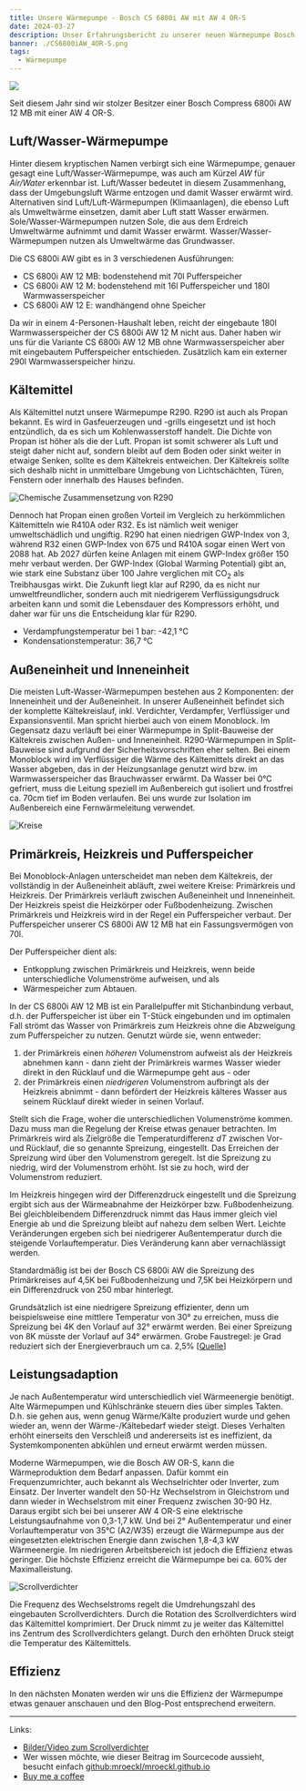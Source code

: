 ```yaml
---
title: Unsere Wärmepumpe - Bosch CS 6800i AW mit AW 4 OR-S
date: 2024-03-27
description: Unser Erfahrungsbericht zu unserer neuen Wärmepumpe Bosch CS 6800i AW mit AW 4 OR-S
banner: ./CS6800iAW_4OR-S.png
tags:
  - Wärmepumpe
---
```


![](./CS6800iAW_4OR-S.png)

Seit diesem Jahr sind wir stolzer Besitzer einer Bosch Compress 6800i AW 12 MB mit einer AW 4 OR-S.

## Luft/Wasser-Wärmepumpe

Hinter diesem kryptischen Namen verbirgt sich eine Wärmepumpe, genauer gesagt eine Luft/Wasser-Wärmepumpe, was auch am Kürzel *AW* für *Air/Water* erkennbar ist.
Luft/Wasser bedeutet in diesem Zusammenhang, dass der Umgebungsluft Wärme entzogen und damit Wasser erwärmt wird.
Alternativen sind Luft/Luft-Wärmepumpen (Klimaanlagen), die ebenso Luft als Umweltwärme einsetzen, damit aber Luft statt Wasser erwärmen.
Sole/Wasser-Wärmepumpen nutzen Sole, die aus dem Erdreich Umweltwärme aufnimmt und damit Wasser erwärmt.
Wasser/Wasser-Wärmepumpen nutzen als Umweltwärme das Grundwasser.

Die CS 6800i AW gibt es in 3 verschiedenen Ausführungen:

- CS 6800i AW 12 MB: bodenstehend mit 70l Pufferspeicher
- CS 6800i AW 12 M: bodenstehend mit 16l Pufferspeicher und 180l Warmwasserspeicher
- CS 6800i AW 12 E: wandhängend ohne Speicher

Da wir in einem 4-Personen-Haushalt leben, reicht der eingebaute 180l Warmwasserspeicher der CS 6800i AW 12 M nicht aus.
Daher haben wir uns für die Variante CS 6800i AW 12 MB ohne Warmwasserspeicher aber mit eingebautem Pufferspeicher entschieden.
Zusätzlich kam ein externer 290l Warmwasserspeicher hinzu.

## Kältemittel

Als Kältemittel nutzt unsere Wärmepumpe R290.
R290 ist auch als Propan bekannt.
Es wird in Gasfeuerzeugen und -grills eingesetzt und ist hoch entzündlich, da es sich um Kohlenwasserstoff handelt.
Die Dichte von Propan ist höher als die der Luft.
Propan ist somit schwerer als Luft und steigt daher nicht auf, sondern bleibt auf dem Boden oder sinkt weiter in etwaige Senken, sollte es dem Kältekreis entweichen.
Der Kältekreis sollte sich deshalb nicht in unmittelbare Umgebung von Lichtschächten, Türen, Fenstern oder innerhalb des Hauses befinden.

![Chemische Zusammensetzung von R290](./R290.png)

Dennoch hat Propan einen großen Vorteil im Vergleich zu herkömmlichen Kältemitteln wie R410A oder R32.
Es ist nämlich weit weniger umweltschädlich und ungiftig.
R290 hat einen niedrigen GWP-Index von 3, während R32 einen GWP-Index von 675 und R410A sogar einen Wert von 2088 hat.
Ab 2027 dürfen keine Anlagen mit einem GWP-Index größer 150 mehr verbaut werden.
Der GWP-Index (Global Warming Potential) gibt an, wie stark eine Substanz über 100 Jahre verglichen mit CO<sub>2</sub> als Treibhausgas wirkt.
Die Zukunft liegt klar auf R290, da es nicht nur umweltfreundlicher, sondern auch mit niedrigerem Verflüssigungsdruck arbeiten kann und somit die Lebensdauer des Kompressors erhöht, und daher war für uns die Entscheidung klar für R290.

- Verdampfungstemperatur bei 1 bar: -42,1 °C
- Kondensationstemperatur: 36,7 °C

## Außeneinheit und Inneneinheit

Die meisten Luft-Wasser-Wärmepumpen bestehen aus 2 Komponenten: der Inneneinheit und der Außeneinheit.
In unserer Außeneinheit befindet sich der komplette Kältekreislauf, inkl. Verdichter, Verdampfer, Verflüssiger und Expansionsventil.
Man spricht hierbei auch von einem Monoblock.
Im Gegensatz dazu verläuft bei einer Wärmepumpe in Split-Bauweise der Kältekreis zwischen Außen- und Inneneinheit.
R290-Wärmepumpen in Split-Bauweise sind aufgrund der Sicherheitsvorschriften eher selten.
Bei einem Monoblock wird im Verflüssiger die Wärme des Kältemittels direkt an das Wasser abgeben, das in der Heizungsanlage genutzt wird bzw. im Warmwasserspeicher das Brauchwasser erwärmt.
Da Wasser bei 0°C gefriert, muss die Leitung speziell im Außenbereich gut isoliert und frostfrei ca. 70cm tief im Boden verlaufen.
Bei uns wurde zur Isolation im Außenbereich eine Fernwärmeleitung verwendet.

![Kreise](./Kreise.png)

## Primärkreis, Heizkreis und Pufferspeicher

Bei Monoblock-Anlagen unterscheidet man neben dem Kältekreis, der vollständig in der Außeneinheit abläuft, zwei weitere Kreise: Primärkreis und Heizkreis.
Der Primärkreis verläuft zwischen Außeneinheit und Inneneinheit.
Der Heizkreis speist die Heizkörper oder Fußbodenheizung.
Zwischen Primärkreis und Heizkreis wird in der Regel ein Pufferspeicher verbaut.
Der Pufferspeicher unserer CS 6800i AW 12 MB hat ein Fassungsvermögen von 70l.

Der Pufferspeicher dient als:

- Entkopplung zwischen Primärkreis und Heizkreis, wenn beide unterschiedliche Volumenströme aufweisen, und als
- Wärmespeicher zum Abtauen.

In der CS 6800i AW 12 MB ist ein Parallelpuffer mit Stichanbindung verbaut, d.h. der Pufferspeicher ist über ein T-Stück eingebunden und im optimalen Fall strömt das Wasser von Primärkreis zum Heizkreis ohne die Abzweigung zum Pufferspeicher zu nutzen.
Genutzt würde sie, wenn entweder:

1. der Primärkreis einen _höheren_ Volumenstrom aufweist als der Heizkreis abnehmen kann - dann zieht der Primärkreis warmes Wasser wieder direkt in den Rücklauf und die Wärmepumpe geht aus - oder
2. der Primärkreis einen _niedrigeren_ Volumenstrom aufbringt als der Heizkreis abnimmt - dann befördert der Heizkreis kälteres Wasser aus seinem Rücklauf direkt wieder in seinen Vorlauf.

Stellt sich die Frage, woher die unterschiedlichen Volumenströme kommen.
Dazu muss man die Regelung der Kreise etwas genauer betrachten.
Im Primärkreis wird als Zielgröße die Temperaturdifferenz _dT_ zwischen Vor- und Rücklauf, die so genannte Spreizung, eingestellt.
Das Erreichen der Spreizung wird über den Volumenstrom geregelt.
Ist die Spreizung zu niedrig, wird der Volumenstrom erhöht.
Ist sie zu hoch, wird der Volumenstrom reduziert.

Im Heizkreis hingegen wird der Differenzdruck eingestellt und die Spreizung ergibt sich aus der Wärmeabnahme der Heizkörper bzw. Fußbodenheizung.
Bei gleichbleibendem Differenzdruck nimmt das Haus immer gleich viel Energie ab und die Spreizung bleibt auf nahezu dem selben Wert.
Leichte Veränderungen ergeben sich bei niedrigerer Außentemperatur durch die steigende Vorlauftemperatur.
Dies Veränderung kann aber vernachlässigt werden.

Standardmäßig ist bei der Bosch CS 6800i AW die Spreizung des Primärkreises auf 4,5K bei Fußbodenheizung und 7,5K bei Heizkörpern und ein Differenzdruck von 250 mbar hinterlegt.

Grundsätzlich ist eine niedrigere Spreizung effizienter, denn um beispielsweise eine mittlere Temperatur von 30° zu erreichen, muss die Spreizung bei 4K den Vorlauf auf 32° erwärmt werden.
Bei einer Spreizung von 8K müsste der Vorlauf auf 34° erwärmen.
Grobe Faustregel: je Grad reduziert sich der Energieverbrauch um ca. 2,5% [[Quelle](https://www.heizungsdiscount24.de/pdf/Junkers-Bosch-Compress-CS7000iAW-3-13-kW-Planungsunterlage.pdf)]

## Leistungsadaption

Je nach Außentemperatur wird unterschiedlich viel Wärmeenergie benötigt.
Alte Wärmepumpen und Kühlschränke steuern dies über simples Takten.
D.h. sie gehen aus, wenn genug Wärme/Kälte produziert wurde und gehen wieder an, wenn der Wärme-/Kältebedarf wieder steigt.
Dieses Verhalten erhöht einerseits den Verschleiß und andererseits ist es ineffizient, da Systemkomponenten abkühlen und erneut erwärmt werden müssen.

Moderne Wärmepumpen, wie die Bosch AW OR-S, kann die Wärmeproduktion dem Bedarf anpassen.
Dafür kommt ein Frequenzumrichter, auch bekannt als Wechselrichter oder Inverter, zum Einsatz.
Der Inverter wandelt den 50-Hz Wechselstrom in Gleichstrom und dann wieder in Wechselstrom mit einer Frequenz zwischen 30-90 Hz.
Daraus ergibt sich bei bei unserer AW 4 OR-S eine elektrische Leistungsaufnahme von 0,3-1,7 kW.
Und bei 2° Außentemperatur und einer Vorlauftemperatur von 35°C (A2/W35) erzeugt die Wärmepumpe aus der eingesetzten elektrischen Energie dann zwischen 1,8-4,3 kW Wärmeenergie.
Im niedrigeren Arbeitsbereich ist jedoch die Effizienz etwas geringer.
Die höchste Effizienz erreicht die Wärmepumpe bei ca. 60% der Maximalleistung.

![Scrollverdichter](./Scrollverdichter.png)

Die Frequenz des Wechselstroms regelt die Umdrehungszahl des eingebauten Scrollverdichters.
Durch die Rotation des Scrollverdichters wird das Kältemittel komprimiert.
Der Druck nimmt zu je weiter das Kältemittel ins Zentrum des Scrollverdichters gelangt.
Durch den erhöhten Druck steigt die Temperatur des Kältemittels.

## Effizienz

In den nächsten Monaten werden wir uns die Effizienz der Wärmepumpe etwas genauer anschauen und den Blog-Post entsprechend erweitern.


---

Links:

- [Bilder/Video zum Scrollverdichter](https://www.youtube.com/watch?v=oM3zJeGfpys)
- Wer wissen möchte, wie dieser Beitrag im Sourcecode aussieht, besucht einfach [github:mroeckl/mroeckl.github.io](https://github.com/mroeckl/mroeckl.github.io/tree/master/content/posts/2024/01/07)
- [Buy me a coffee](https://www.buymeacoffee.com/mroeckl)
